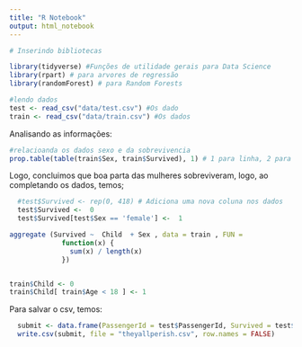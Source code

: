 ```yaml
---
title: "R Notebook"
output: html_notebook
---
```

```r
# Inserindo bibliotecas

library(tidyverse) #Funções de utilidade gerais para Data Science
library(rpart) # para arvores de regressão
library(randomForest) # para Random Forests
```




```r
#lendo dados
test <- read_csv("data/test.csv") #Os dado
train <- read_csv("data/train.csv") #Os dados


```

Analisando as informações:

```r
#relacioanda os dados sexo e da sobrevivencia
prop.table(table(train$Sex, train$Survived), 1) # 1 para linha, 2 para coluna
```

Logo, concluimos que boa parta das mulheres sobreviveram, logo, ao completando os dados, temos;

```r
  #test$Survived <- rep(0, 418) # Adiciona uma nova coluna nos dados
  test$Survived <-  0 
  test$Survived[test$Sex == 'female'] <-  1 
```


```r
aggregate (Survived ~  Child  + Sex , data = train , FUN = 
             function(x) {
               sum(x) / length(x)
             }) 
```


```r

```



```r
train$Child <- 0
train$Child[ train$Age < 18 ] <- 1
```




Para salvar o csv, temos:

```r
  submit <- data.frame(PassengerId = test$PassengerId, Survived = test$Survived)
  write.csv(submit, file = "theyallperish.csv", row.names = FALSE)
```

